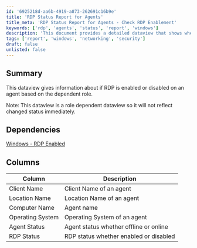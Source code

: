 ```yaml
---
id: '6925218d-aa6b-4919-a873-262691c16b9e'
title: 'RDP Status Report for Agents'
title_meta: 'RDP Status Report for Agents - Check RDP Enablement'
keywords: ['rdp', 'agents', 'status', 'report', 'windows']
description: 'This document provides a detailed dataview that shows whether RDP is enabled or disabled on agents, based on their dependent roles. It includes important information such as client name, location name, computer name, operating system, agent status, and RDP status. Note that the dataview reflects role-dependent changes and may not show immediate status updates.'
tags: ['report', 'windows', 'networking', 'security']
draft: false
unlisted: false
---
```

## Summary

This dataview gives information about if RDP is enabled or disabled on an agent based on the dependent role.

Note: This dataview is a role dependent dataview so it will not reflect changed status immediately.

## Dependencies

[Windows - RDP Enabled](https://proval.itglue.com/DOC-5078775-8061217)

## Columns

| Column              | Description                                 |
|---------------------|---------------------------------------------|
| Client Name         | Client Name of an agent                     |
| Location Name       | Location Name of an agent                   |
| Computer Name       | Agent name                                  |
| Operating System    | Operating System of an agent                |
| Agent Status        | Agent status whether offline or online      |
| RDP Status          | RDP status whether enabled or disabled      |













